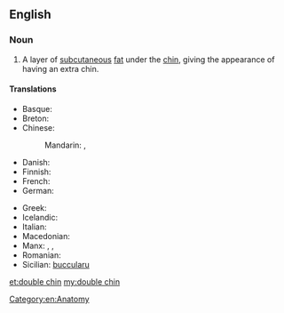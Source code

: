==English==

===Noun===
{{en-noun|head=[[double]] [[chin]]}}

# A layer of [[subcutaneous]] [[fat]] under the [[chin]], giving the appearance of having an extra chin.

====Translations====
{{trans-top|a layer of fat under the chin}}
* Basque: {{t-|eu|kokozpeko}}
* Breton: {{t+|br|adelgezh|f}}
* Chinese:
*: Mandarin: {{t-|cmn|雙下巴|sc=Hani}}, {{t-|cmn|双下巴|tr=shuāngxiàba|sc=Hani}}
* Danish: {{t-|da|dobbelthage|c}}
* Finnish: {{t-|fi|kaksoisleuka}}
* French: {{t-|fr|double menton|m}}
* German: {{t+|de|Doppelkinn|n}}
{{trans-mid}}
* Greek: {{t+|el|διπλοσάγονο|n|tr=diploságono|sc=Grek}}
* Icelandic: {{t+|is|undirhaka|f}}
* Italian: {{t-|it|doppio mento}}
* Macedonian: {{t-|mk|подбрадок|m|tr=pódbradok}}
* Manx: {{t-|gv|aa-smeggyl|f}}, {{t-|gv|aa-smeggin|m}}, {{t-|gv|smeggyl ghooblit|f}}
* Romanian: {{t-|ro|gușă}}
* Sicilian: [[buccularu]] {{m}}
{{trans-bottom}}

[[Category:en:Anatomy]]

[[et:double chin]]
[[my:double chin]]